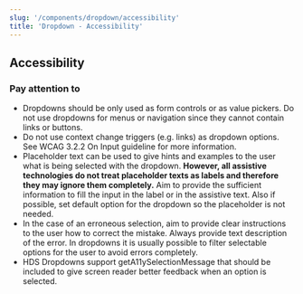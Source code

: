 ```yaml
---
slug: '/components/dropdown/accessibility'
title: 'Dropdown - Accessibility'
---
```



## Accessibility

### Pay attention to
- Dropdowns should be only used as form controls or as value pickers. Do not use dropdowns for menus or navigation since they cannot contain links or buttons.
- Do not use context change triggers (e.g. links) as dropdown options. See WCAG 3.2.2 On Input guideline for more information.
- Placeholder text can be used to give hints and examples to the user what is being selected with the dropdown. **However, all assistive technologies do not treat placeholder texts as labels and therefore they may ignore them completely.** Aim to provide the sufficient information to fill the input in the label or in the assistive text. Also if possible, set default option for the dropdown so the placeholder is not needed.
- In the case of an erroneous selection, aim to provide clear instructions to the user how to correct the mistake. Always provide text description of the error. In dropdowns it is usually possible to filter selectable options for the user to avoid errors completely.
- HDS Dropdowns support getA11ySelectionMessage that should be included to give screen reader better feedback when an option is selected.
